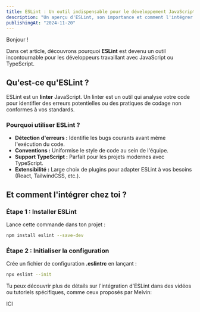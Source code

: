 ```yaml
---
title: ESLint : Un outil indispensable pour le développement JavaScript
description: "Un aperçu d'ESLint, son importance et comment l'intégrer dans vos projets."
publishingAt: "2024-11-20"
---
```


Bonjour !

Dans cet article, découvrons pourquoi **ESLint** est devenu un outil incontournable pour les développeurs travaillant avec JavaScript ou TypeScript.

## Qu'est-ce qu'ESLint ?

ESLint est un **linter** JavaScript. Un linter est un outil qui analyse votre code pour identifier des erreurs potentielles ou des pratiques de codage non conformes à vos standards.

### Pourquoi utiliser ESLint ?

- **Détection d'erreurs :** Identifie les bugs courants avant même l'exécution du code.
- **Conventions :** Uniformise le style de code au sein de l'équipe.
- **Support TypeScript :** Parfait pour les projets modernes avec TypeScript.
- **Extensibilité :** Large choix de plugins pour adapter ESLint à vos besoins (React, TailwindCSS, etc.).

## Et comment l'intégrer chez toi ?

### Étape 1 : Installer ESLint

Lance cette commande dans ton projet :
```bash
npm install eslint --save-dev
```

### Étape 2 : Initialiser la configuration

Crée un fichier de configuration **.eslintrc** en lançant :
```bash
npx eslint --init
```

Tu peux découvrir plus de détails sur l'intégration d'ESLint dans des vidéos ou tutoriels spécifiques, comme ceux proposés par Melvin:

ICI
